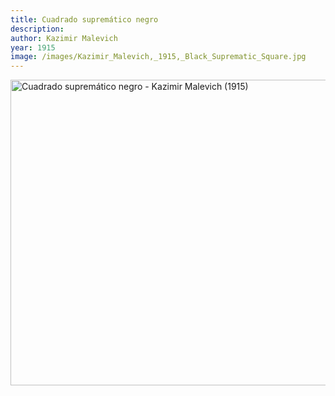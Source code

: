 ```yaml
---
title: Cuadrado supremático negro
description:
author: Kazimir Malevich
year: 1915
image: /images/Kazimir_Malevich,_1915,_Black_Suprematic_Square.jpg
---
```


<Image className="w-full" width="1080" height="489" src="/images/Kazimir_Malevich,_1915,_Black_Suprematic_Square.jpg"
       alt="Cuadrado supremático negro - Kazimir Malevich (1915)"
       caption="Cuadrado supremático negro - Kazimir Malevich (1915)"/>
